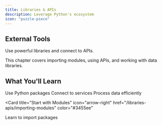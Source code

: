 ```yaml
---
title: Libraries & APIs
description: Leverage Python's ecosystem
icon: "puzzle-piece"
---
```


## External Tools

Use powerful libraries and connect to APIs.

<Note>
  This chapter covers importing modules, using APIs, and working with data libraries.
</Note>

## What You'll Learn

<CardGroup cols={2}>
  <Card title="Import modules" icon="download" href="/libraries-apis/importing-modules">
    Use Python packages
  </Card>
  <Card title="Work with APIs" icon="globe" href="/libraries-apis/working-with-apis">
    Connect to services
  </Card>
  <Card title="Data libraries" icon="database" href="/libraries-apis/data-libraries">
    Process data efficiently
  </Card>
</CardGroup>

<Card
  title="Start with Modules"
  icon="arrow-right"
  href="/libraries-apis/importing-modules"
  color="#3455ee"
>
  Learn to import packages
</Card>